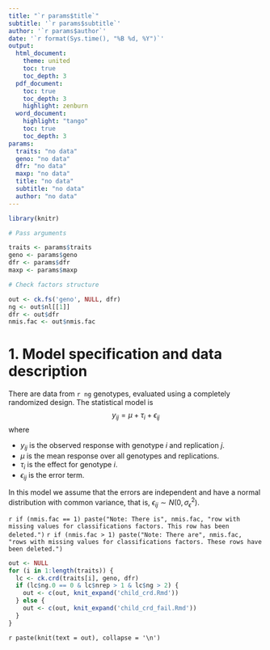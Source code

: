 ```yaml
---
title: "`r params$title`"
subtitle: '`r params$subtitle`'
author: '`r params$author`'
date: '`r format(Sys.time(), "%B %d, %Y")`'
output: 
  html_document:
    theme: united
    toc: true
    toc_depth: 3
  pdf_document:
    toc: true
    toc_depth: 3
    highlight: zenburn
  word_document:
    highlight: "tango"
    toc: true
    toc_depth: 3
params: 
  traits: "no data"
  geno: "no data"
  dfr: "no data"
  maxp: "no data"
  title: "no data"
  subtitle: "no data"
  author: "no data"
---
```


```r
library(knitr)

# Pass arguments

traits <- params$traits
geno <- params$geno
dfr <- params$dfr
maxp <- params$maxp

# Check factors structure

out <- ck.fs('geno', NULL, dfr)
ng <- out$nl[[1]]
dfr <- out$dfr
nmis.fac <- out$nmis.fac
```

# 1. Model specification and data description

There are data from `r ng` genotypes, evaluated using a completely randomized design. The statistical model is
$$
y_{ij} = \mu + \tau_i + \epsilon_{ij}
$$
where

* $y_{ij}$ is the observed response with genotype $i$ and replication $j$.
* $\mu$ is the mean response over all genotypes and replications.
* $\tau_i$ is the effect for genotype $i$.
* $\epsilon_{ij}$ is the error term.

In this model we assume that the errors are independent and have a normal distribution with common variance, that is, $\epsilon_{ij} \sim N(0,\sigma_{\epsilon}^2)$.

`r if (nmis.fac == 1) paste("Note: There is", nmis.fac, "row with missing values for classifications factors. This row has been deleted.")`
`r if (nmis.fac > 1) paste("Note: There are", nmis.fac, "rows with missing values for classifications factors. These rows have been deleted.")`


```r
out <- NULL
for (i in 1:length(traits)) {
  lc <- ck.crd(traits[i], geno, dfr)
  if (lc$ng.0 == 0 & lc$nrep > 1 & lc$ng > 2) {
    out <- c(out, knit_expand('child_crd.Rmd'))
  } else {
    out <- c(out, knit_expand('child_crd_fail.Rmd'))
  }
}
```

`r paste(knit(text = out), collapse = '\n')`
